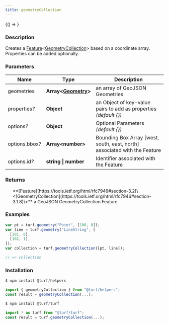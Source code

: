 ```yaml
---
title: geometryCollection
---
```



<!-- Expose turf as global var for experimenting in the browser console -->

<BrowserOnly>{() => <WindowTurfGlobal turf={turf} />}</BrowserOnly>

### Description

Creates a [Feature](https://tools.ietf.org/html/rfc7946#section-3.2)\<[GeometryCollection](https://tools.ietf.org/html/rfc7946#section-3.1.8)\> based on a
coordinate array. Properties can be added optionally.

### Parameters

| Name                 | Type                                                                     | Description                                                               |
| -------------------- | ------------------------------------------------------------------------ | ------------------------------------------------------------------------- |
| geometries           | **Array\<[Geometry](https://tools.ietf.org/html/rfc7946#section-3.1)\>** | an array of GeoJSON Geometries                                            |
| properties<i>?</i>   | **Object**                                                               | an Object of key-value pairs to add as properties _(default \{\})_        |
| options<i>?</i>      | **Object**                                                               | Optional Parameters _(default \{\})_                                      |
| options.bbox<i>?</i> | **Array\<number\>**                                                      | Bounding Box Array [west, south, east, north] associated with the Feature |
| options.id<i>?</i>   | **string \| number**                                                     | Identifier associated with the Feature                                    |

### Returns

<ul>
  **[Feature](https://tools.ietf.org/html/rfc7946#section-3.2)\<[GeometryCollection](https://tools.ietf.org/html/rfc7946#section-3.1.8)\>** a GeoJSON GeometryCollection Feature

</ul>

### Examples

```javascript
var pt = turf.geometry("Point", [100, 0]);
var line = turf.geometry("LineString", [
  [101, 0],
  [102, 1],
]);
var collection = turf.geometryCollection([pt, line]);

// => collection
```

### Installation

```javascript
$ npm install @turf/helpers

import { geometryCollection } from "@turf/helpers";
const result = geometryCollection(...);
```

```javascript
$ npm install @turf/turf

import * as turf from "@turf/turf";
const result = turf.geometryCollection(...);
```
